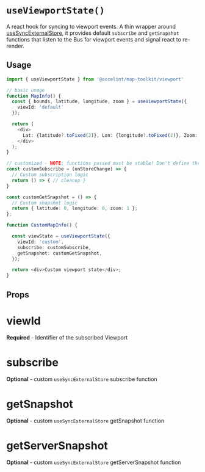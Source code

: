 
<Meta title='Viewport/useViewportState' />

# `useViewportState()`
A react hook for syncing to viewport events.  A thin wrapper around [useSyncExternalStore](https://react.dev/reference/react/useSyncExternalStore), it provides default `subscribe` and `getSnapshot` functions that listen to the Bus for viewport events and signal react to re-render.

## Usage

```typescript
import { useViewportState } from '@accelint/map-toolkit/viewport'

// basic usage
function MapInfo() {
  const { bounds, latitude, longitude, zoom } = useViewportState({
    viewId: 'default'
  });

  return (
    <div>
      Lat: {latitude?.toFixed(2)}, Lon: {longitude?.toFixed(2)}, Zoom: {zoom}
    </div>
  );
}

// customized - NOTE: functions passed must be stable! Don't define them inside your component if you can help it.
const customSubscribe = (onStoreChange) => {
  // Custom subscription logic
  return () => { // cleanup }
}

const customGetSnapshot = () => {
  // Custom snapshot logic
  return { latitude: 0, longitude: 0, zoom: 1 };
};

function CustomMapInfo() {

  const viewState = useViewportState({
    viewId: 'custom',
    subscribe: customSubscribe,
    getSnapshot: customGetSnapshot,
  });

  return <div>Custom viewport state</div>;
}
```

## Props

# viewId
**Required** - Identifier of the subscribed Viewport

# subscribe
**Optional** - custom `useSyncExternalStore` subscribe function

# getSnapshot
**Optional** - custom `useSyncExternalStore` getSnapshot function

# getServerSnapshot
**Optional** - custom `useSyncExternalStore` getServerSnapshot function


